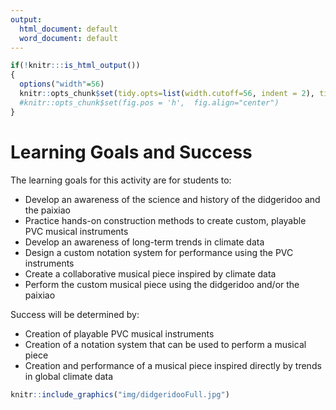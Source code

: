 ```yaml
---
output:
  html_document: default
  word_document: default
---
```

```r
if(!knitr:::is_html_output())
{
  options("width"=56)
  knitr::opts_chunk$set(tidy.opts=list(width.cutoff=56, indent = 2), tidy = TRUE)
  #knitr::opts_chunk$set(fig.pos = 'h',  fig.align="center")
}
```

# Learning Goals and Success

The learning goals for this activity are for students to: 

- Develop an awareness of the science and history of the didgeridoo and the paixiao
- Practice hands-on construction methods to create custom, playable PVC musical instruments
- Develop an awareness of long-term trends in climate data
- Design a custom notation system for performance using the PVC instruments
- Create a collaborative musical piece inspired by climate data
- Perform the custom musical piece using the didgeridoo and/or the paixiao 

Success will be determined by:

- Creation of playable PVC musical instruments
- Creation of a notation system that can be used to perform a musical piece
- Creation and performance of a musical piece inspired directly by trends in global climate data

```r
knitr::include_graphics("img/didgeridooFull.jpg")
```




